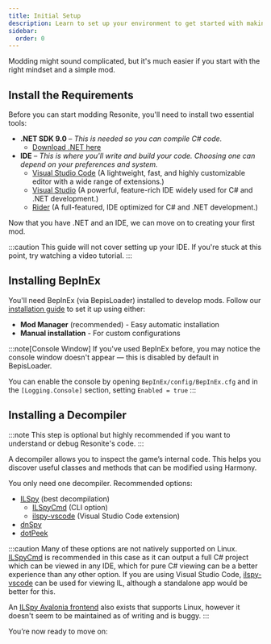 ```yaml
---
title: Initial Setup
description: Learn to set up your environment to get started with making Resonite mods!
sidebar:
  order: 0
---
```



Modding might sound complicated, but it's much easier if you start with the right mindset and a simple mod.

## Install the Requirements

Before you can start modding Resonite, you'll need to install two essential tools:

- **.NET SDK 9.0** – *This is needed so you can compile C# code.*
  - [Download .NET here](https://dotnet.microsoft.com/en-us/download)
- **IDE** – *This is where you'll write and build your code. Choosing one can depend on your preferences and system.*
  - [Visual Studio Code](https://code.visualstudio.com) (A lightweight, fast, and highly customizable editor with a wide range of extensions.)
  - [Visual Studio](https://visualstudio.microsoft.com/vs/community/) (A powerful, feature-rich IDE widely used for C# and .NET development.)
  - [Rider](https://www.jetbrains.com/rider/#) (A full-featured, IDE optimized for C# and .NET development.)

Now that you have .NET and an IDE, we can move on to creating your first mod.

:::caution
This guide will not cover setting up your IDE. If you're stuck at this point, try watching a video tutorial.
:::

## Installing BepInEx

You'll need BepInEx (via BepisLoader) installed to develop mods. Follow our [installation guide](/getting-started/installation/) to set it up using either:
- **Mod Manager** (recommended) - Easy automatic installation
- **Manual installation** - For custom configurations

:::note[Console Window]
If you've used BepInEx before, you may notice the console window doesn't appear — this is disabled by default in BepisLoader.

You can enable the console by opening `BepInEx/config/BepInEx.cfg` and in the `[Logging.Console]` section, setting `Enabled = true`
:::

## Installing a Decompiler

:::note
This step is optional but highly recommended if you want to understand or debug Resonite's code.
:::

A decompiler allows you to inspect the game’s internal code. This helps you discover useful classes and methods that can be modified using Harmony.

You only need one decompiler. Recommended options:

- [ILSpy](https://github.com/icsharpcode/ILSpy) (best decompilation)
  - [ILSpyCmd](https://github.com/icsharpcode/ILSpy/tree/master/ICSharpCode.ILSpyCmd) (CLI option)
  - [ilspy-vscode](https://github.com/icsharpcode/ilspy-vscode) (Visual Studio Code extension)
- [dnSpy](https://github.com/dnSpyEx/dnSpy)
- [dotPeek](https://www.jetbrains.com/decompiler/#)

:::caution
Many of these options are not natively supported on Linux. [ILSpyCmd](https://github.com/icsharpcode/ILSpy/tree/master/ICSharpCode.ILSpyCmd) is recommended in this case as it can output a full C# project which can be viewed in any IDE, which for pure C# viewing can be a better experience than any other option. If you are using Visual Studio Code, [ilspy-vscode](https://github.com/icsharpcode/ilspy-vscode) can be used for viewing IL, although a standalone app would be better for this.

An [ILSpy Avalonia frontend](https://github.com/icsharpcode/AvaloniaILSpy) also exists that supports Linux, however it doesn't seem to be maintained as of writing and is buggy.
:::

You’re now ready to move on:

<LinkCard
  title="Creating a Project"
  href="/creating-a-mod/creating-a-project/"
  description="Create a new C# BepInEx 6 project based on a template made for Resonite modding"
/>
